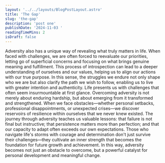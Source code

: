 ```yaml
---
layout: '../../layouts/BlogPostLayout.astro'
title: 'The Gap'
slug: 'the-gap'
description: 'post one'
publishDate: '2024-11-03 '
readingTimeMins: 2
isDraft: false
---
```



Adversity also has a unique way of revealing what truly matters in life. When faced with challenges, we are often forced to reevaluate our priorities, letting go of superficial concerns and focusing on what brings genuine meaning and fulfillment. This process of introspection can lead to a deeper understanding of ourselves and our values, helping us to align our actions with our true purpose. In this sense, the struggles we endure not only shape who we are but also clarify the path we wish to follow, enabling us to live with greater intention and authenticity.
Life presents us with challenges that often seem insurmountable at first glance. Overcoming adversity is not merely about enduring hardship, but about emerging from it transformed and strengthened. When we face obstacles—whether personal setbacks, professional disappointments, or unexpected crises—we discover reservoirs of resilience within ourselves that we never knew existed. The journey through adversity teaches us valuable lessons: that failure is not final but instructive; that persistence matters more than perfection; and that our capacity to adapt often exceeds our own expectations. Those who navigate life's storms with courage and determination don't just survive their challenges—they cultivate an inner strength that becomes the foundation for future growth and achievement. In this way, adversity becomes not just an obstacle to overcome, but a powerful catalyst for personal development and meaningful change.